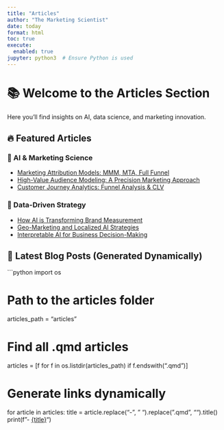 ```yaml
---
title: "Articles"
author: "The Marketing Scientist"
date: today
format: html
toc: true
execute: 
  enabled: true
jupyter: python3  # Ensure Python is used
---
```


# 📚 Welcome to the Articles Section

Here you’ll find insights on AI, data science, and marketing innovation.

## 🔥 Featured Articles

### 🚀 AI & Marketing Science
- [Marketing Attribution Models: MMM, MTA, Full Funnel](#)
- [High-Value Audience Modeling: A Precision Marketing Approach](#)
- [Customer Journey Analytics: Funnel Analysis & CLV](#)

### 🎯 Data-Driven Strategy
- [How AI is Transforming Brand Measurement](#)
- [Geo-Marketing and Localized AI Strategies](#)
- [Interpretable AI for Business Decision-Making](#)

## 📌 Latest Blog Posts (Generated Dynamically)

```python
import os

# Path to the articles folder
articles_path = "articles"

# Find all .qmd articles
articles = [f for f in os.listdir(articles_path) if f.endswith(".qmd")]

# Generate links dynamically
for article in articles:
    title = article.replace("-", " ").replace(".qmd", "").title()
    print(f"- [{title}](articles/{article.replace('.qmd', '.html')})")
